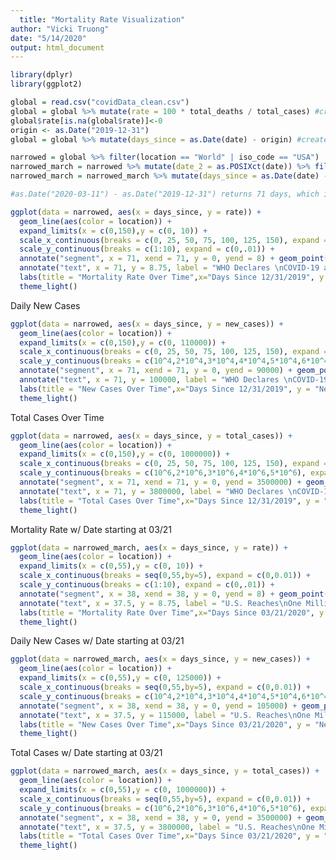 ```yaml
---
  title: "Mortality Rate Visualization"
author: "Vicki Truong"
date: "5/14/2020"
output: html_document
---
```

  
```r
library(dplyr)
library(ggplot2)

global = read.csv("covidData_clean.csv")
global = global %>% mutate(rate = 100 * total_deaths / total_cases) #create column for mortality rate
global$rate[is.na(global$rate)]<-0
origin <- as.Date("2019-12-31")
global = global %>% mutate(days_since = as.Date(date) - origin) #create column for days since 12/31/2019, the start of our data

narrowed = global %>% filter(location == "World" | iso_code == "USA")
narrowed_march = narrowed %>% mutate(date_2 = as.POSIXct(date)) %>% filter(date_2 > as.POSIXct("2020-03-20")) 
narrowed_march = narrowed_march %>% mutate(days_since = as.Date(date) - as.Date("2020-03-21"))

#as.Date("2020-03-11") - as.Date("2019-12-31") returns 71 days, which is the time between the start of the data and when the WHO declared COVID-19 a global pandemic

ggplot(data = narrowed, aes(x = days_since, y = rate)) + 
  geom_line(aes(color = location)) + 
  expand_limits(x = c(0,150),y = c(0, 10)) +
  scale_x_continuous(breaks = c(0, 25, 50, 75, 100, 125, 150), expand = c(0,0.01)) + 
  scale_y_continuous(breaks = c(1:10), expand = c(0,.01)) + 
  annotate("segment", x = 71, xend = 71, y = 0, yend = 8) + geom_point(aes(x = 71, y = 8)) + 
  annotate("text", x = 71, y = 8.75, label = "WHO Declares \nCOVID-19 a \nGlobal Pandemic", size = 2.5) + 
  labs(title = "Mortality Rate Over Time",x="Days Since 12/31/2019", y = "Mortality Rate (Percentage)") + 
  theme_light()
```

Daily New Cases
```r
ggplot(data = narrowed, aes(x = days_since, y = new_cases)) + 
  geom_line(aes(color = location)) + 
  expand_limits(x = c(0,150),y = c(0, 110000)) +
  scale_x_continuous(breaks = c(0, 25, 50, 75, 100, 125, 150), expand = c(0,0.01)) + 
  scale_y_continuous(breaks = c(10^4,2*10^4,3*10^4,4*10^4,5*10^4,6*10^4,7*10^4,8*10^4,9*10^4,10*10^4,11*10^4), expand = c(0,0.1)) + 
  annotate("segment", x = 71, xend = 71, y = 0, yend = 90000) + geom_point(aes(x = 71, y = 90000)) + 
  annotate("text", x = 71, y = 100000, label = "WHO Declares \nCOVID-19 a \nGlobal Pandemic", size = 2.5) + 
  labs(title = "New Cases Over Time",x="Days Since 12/31/2019", y = "New Cases") + 
  theme_light()
```

Total Cases Over Time
```r
ggplot(data = narrowed, aes(x = days_since, y = total_cases)) + 
  geom_line(aes(color = location)) + 
  expand_limits(x = c(0,150),y = c(0, 1000000)) +
  scale_x_continuous(breaks = c(0, 25, 50, 75, 100, 125, 150), expand = c(0,0.01)) + 
  scale_y_continuous(breaks = c(10^6,2*10^6,3*10^6,4*10^6,5*10^6), expand = c(0,0.1)) + 
  annotate("segment", x = 71, xend = 71, y = 0, yend = 3500000) + geom_point(aes(x = 71, y = 3500000)) + 
  annotate("text", x = 71, y = 3800000, label = "WHO Declares \nCOVID-19 a \nGlobal Pandemic", size = 2.5) + 
  labs(title = "Total Cases Over Time",x="Days Since 12/31/2019", y = "Total Cases") + 
  theme_light()
```

Mortality Rate w/ Date starting at 03/21
```r
ggplot(data = narrowed_march, aes(x = days_since, y = rate)) + 
  geom_line(aes(color = location)) + 
  expand_limits(x = c(0,55),y = c(0, 10)) +
  scale_x_continuous(breaks = seq(0,55,by=5), expand = c(0,0.01)) + 
  scale_y_continuous(breaks = c(1:10), expand = c(0,.01)) + 
  annotate("segment", x = 38, xend = 38, y = 0, yend = 8) + geom_point(aes(x = 38, y = 8)) + 
  annotate("text", x = 37.5, y = 8.75, label = "U.S. Reaches\nOne Million Total Cases\nof COVID-19", size = 2.5) +
  labs(title = "Mortality Rate Over Time",x="Days Since 03/21/2020", y = "Mortality Rate (Percentage)") + 
  theme_light()
```

Daily New Cases w/ Date starting at 03/21
```r
ggplot(data = narrowed_march, aes(x = days_since, y = new_cases)) + 
  geom_line(aes(color = location)) + 
  expand_limits(x = c(0,55),y = c(0, 125000)) +
  scale_x_continuous(breaks = seq(0,55,by=5), expand = c(0,0.01)) + 
  scale_y_continuous(breaks = c(10^4,2*10^4,3*10^4,4*10^4,5*10^4,6*10^4,7*10^4,8*10^4,9*10^4,10*10^4,11*10^4), expand = c(0,0.1)) + 
  annotate("segment", x = 38, xend = 38, y = 0, yend = 105000) + geom_point(aes(x = 38, y = 105000)) + 
  annotate("text", x = 37.5, y = 115000, label = "U.S. Reaches\nOne Million Total Cases\nof COVID-19", size = 2.5) + 
  labs(title = "New Cases Over Time",x="Days Since 03/21/2020", y = "New Cases") + 
  theme_light()
```

Total Cases w/ Date starting at 03/21
```r
ggplot(data = narrowed_march, aes(x = days_since, y = total_cases)) + 
  geom_line(aes(color = location)) + 
  expand_limits(x = c(0,55),y = c(0, 1000000)) +
  scale_x_continuous(breaks = seq(0,55,by=5), expand = c(0,0.01)) + 
  scale_y_continuous(breaks = c(10^6,2*10^6,3*10^6,4*10^6,5*10^6), expand = c(0,0.1)) + 
  annotate("segment", x = 38, xend = 38, y = 0, yend = 3500000) + geom_point(aes(x = 38, y = 3500000)) + 
  annotate("text", x = 37.5, y = 3800000, label = "U.S. Reaches\nOne Million Total Cases\nof COVID-19", size = 2.5) + 
  labs(title = "Total Cases Over Time",x="Days Since 03/21/2020", y = "Total Cases") + 
  theme_light()
```
